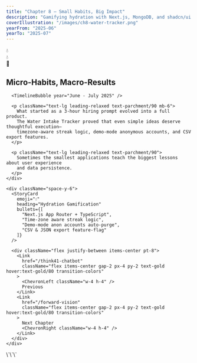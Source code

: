 ```yaml
---
title: "Chapter 8 – Small Habits, Big Impact"
description: "Gamifying hydration with Next.js, MongoDB, and shadcn/ui."
coverIllustration: "/images/ch8-water-tracker.png"
yearFrom: "2025-06"
yearTo: "2025-07"
---
```



<div className="relative min-h-screen">
  <ParallaxLayer speed={0.3} className="opacity-30">
    <div className="absolute top-1/4 left-1/4 text-3xl">💧</div>
    <div className="absolute bottom-1/3 right-1/4 text-2xl">💧</div>
    <div className="absolute top-1/2 right-1/3 text-xl">🥤</div>
  </ParallaxLayer>

  <PageSpread chapterIndex={8}>
    <div className="prose prose-invert max-w-none">
      <h2 className="text-3xl font-display text-gold mb-6">Micro-Habits, Macro-Results</h2>
      
      <TimelineBubble year="June - July 2025" />
      
      <p className="text-lg leading-relaxed text-parchment/90 mb-6">
        What started as a 3-hour hiring prompt evolved into a full product. 
        The Water Intake Tracker proved that even simple ideas deserve thoughtful execution—
        timezone-aware streak logic, demo-mode anonymous accounts, and CSV export features.
      </p>

      <p className="text-lg leading-relaxed text-parchment/90">
        Sometimes the smallest applications teach the biggest lessons about user experience 
        and data persistence.
      </p>
    </div>

    <div className="space-y-6">
      <StoryCard
        emoji="💧"
        heading="Hydration Gamification"
        bullets={[
          "Next.js App Router + TypeScript",
          "Time-zone aware streak logic",
          "Demo-mode anon accounts auto-purge",
          "CSV & JSON export feature-flag"
        ]}
      />
      
      <div className="flex justify-between items-center pt-8">
        <Link 
          href="/think41-chatbot"
          className="flex items-center gap-2 px-4 py-2 text-gold hover:text-gold/80 transition-colors"
        >
          <ChevronLeft className="w-4 h-4" />
          Previous
        </Link>
        <Link 
          href="/forward-vision"
          className="flex items-center gap-2 px-4 py-2 text-gold hover:text-gold/80 transition-colors"
        >
          Next Chapter
          <ChevronRight className="w-4 h-4" />
        </Link>
      </div>
    </div>
  </PageSpread>
</div>
\`\`\`
